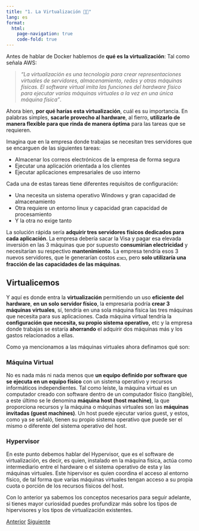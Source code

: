 ```yaml
---
title: "1. La Virtualización 👩‍💻"
lang: es
format: 
  html:
    page-navigation: true
    code-fold: true
---
```




Antes de hablar de Docker hablemos de **qué es la virtualización**:
Tal como señala AWS:

> *“La virtualización es una tecnología para crear representaciones virtuales de servidores, almacenamiento, redes y otras máquinas físicas. El software virtual imita las funciones del hardware físico para ejecutar varías máquinas virtuales a la vez en una única máquina física”*.

Ahora bien, **por qué harías esta virtualización**, cuál es su importancia. En palabras simples, **sacarle provecho al hardware**, al fierro, **utilizarlo de manera flexible para que rinda de manera óptima** para las tareas que se requieren. 

Imagina que en la empresa donde trabajas se necesitan tres servidores que se encarguen de las siguientes tareas:

* Almacenar los correos electrónicos de la empresa de forma segura
* Ejecutar una aplicación orientada a los clientes
* Ejecutar aplicaciones empresariales de uso interno

Cada una de estas tareas tiene diferentes requisitos de configuración: 

* Una necesita un sistema operativo Windows y gran capacidad de almacenamiento
* Otra requiere un entorno linux y capacidad gran capacidad de procesamiento
* Y la otra no exige tanto

La solución rápida sería **adquirir tres servidores físicos dedicados para cada aplicación**. La empresa debería sacar la Visa y pagar esa elevada inversión en las 3 máquinas que por supuesto **consumirían electricidad** y necesitarían su respectivo **mantenimiento**. La empresa tendría esos 3 nuevos servidores, que le generarían costos 💵💵, pero **solo utilizaría una fracción de las capacidades de las máquinas**.

## Virtualicemos 

Y aquí es donde entra la **virtualización** permitiendo un uso **eficiente del hardware**, **en un solo servidor físico**, la empresaria podría **crear 3 máquinas virtuales**, sí, tendría en una sola máquina física las tres máquinas que necesita para sus aplicaciones. Cada máquina virtual tendría la **configuración que necesita, su propio sistema operativo,** etc y la empresa donde trabajas se estaría **ahorrando** el adquirir dos máquinas más y los gastos relacionados a ellas.

Como ya mencionamos a las máquinas virtuales ahora definamos qué son: 

### Máquina Virtual

No es nada más ni nada menos que **un equipo definido por software que se ejecuta en un equipo físico** con un sistema operativo y recursos informáticos independientes. Tal como leíste, la máquina virtual es un computador creado con software dentro de un computador físico (tangible), a este último se le denomina **máquina host (host machine)**, la que proporciona recursos y la máquina o máquinas virtuales son las **máquinas invitadas  (guest machines)**. Un host puede ejecutar varios guest, y estos, como ya se señaló, tienen su propio sistema operativo que puede ser el mismo o diferente del sistema operativo del host.

### Hypervisor

En este punto debemos hablar del Hypervisor, que es el software de virtualización, es decir, es quien, instalado en la máquina física, actúa como intermediario entre el hardware o el sistema operativo de esta y las máquinas virtuales. Este hipervisor es quien coordina el acceso al entorno físico, de tal forma que varías máquinas virtuales tengan acceso a su propia cuota o porción de los recursos físicos del host. 

Con lo anterior ya sabemos los conceptos necesarios para seguir adelante, si tienes mayor curiosidad puedes profundizar más sobre los tipos de hipervisores y los tipos de virtualización existentes.

<a href="index.qmd" class="btn btn-primary">Anterior</a>
<a href="02-contenedores.qmd" class="btn btn-primary">Siguiente</a>